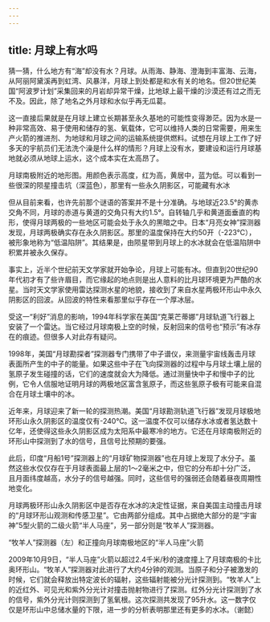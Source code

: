 ```yaml
---
---
---
```

title: 月球上有水吗
---




猜一猜，什么地方有“海”却没有水？月球。从雨海、静海、澄海到丰富海、云海，从阿丽阿黛溪再到虹湾、风暴洋，月球上到处都是和水有关的地名。但20世纪美国“阿波罗计划”采集回来的月岩却异常干燥，比地球上最干燥的沙漠还有过之而无不及。因此，除了地名之外月球和水似乎再无瓜葛。

这一直接后果就是在月球上建立长期甚至永久基地的可能性变得渺茫。因为水是一种非常高效、易于使用和储存的氢、氧载体，它可以维持人类的日常需要，用来生产火箭的推进剂、为地球和月球之间的运输系统提供燃料。试想在月球上工作了好多天的宇航员们无法洗个澡是什么样的情形？月球上没有水，要建设和运行月球基地就必须从地球上运水，这个成本实在太高昂了。

月球南极附近的地形图。用颜色表示高度，红为高，黄居中，蓝为低。可以看到一些很深的陨星撞击坑（深蓝色），那里有一些永久阴影区，可能藏有水冰



但从目前来看，也许先前那个谜语的答案并不是十分准确。与地球近23.5°的黄赤交角不同，月球的赤道与黄道的交角只有大约1.5°。自转轴几乎和黄道面垂直的构形，使得月球两极的一些地区可能会处于永久的黑暗之中。日本“月亮女神”探测器发现，月球两极确实存在永久阴影区。那里的温度保持在大约50开（-223℃），被形象地称为“低温陷阱”。其结果是，由陨星带到月球上的水冰就会在低温陷阱中积累并被永久保存。

事实上，近半个世纪前天文学家就开始争论，月球上可能有冰。但直到20世纪90年代初才有了些许眉目，而它缘起的地点则是出人意料的比月球环境更为严酷的水星。当时天文学家使用雷达探测水星的地貌，接收到了来自水星两极环形山中永久阴影区的回波。从回波的特性来看那里似乎存在一个厚冰层。

受这一“利好”消息的影响，1994年科学家在美国“克莱芒蒂娜”月球轨道飞行器上安装了一个雷达。当它经过月球南极上空的时候，反射回来的信号也“预示”有冰存在的痕迹。但很多人对此存有疑问。

1998年，美国“月球勘探者”探测器专门携带了中子谱仪，来测量宇宙线轰击月球表面所产生的中子的能量。如果这些中子在飞向探测器的过程中与月球土壤上层的氢原子发生碰撞的话，它们的速度就会大为降低。通过测量快中子和慢中子的比例，它令人信服地证明月球的两极地区富含氢原子，而这些氢原子极有可能来自混合在月球土壤中的冰。

近年来，月球迎来了新一轮的探测热潮。美国“月球勘测轨道飞行器”发现月球极地环形山永久阴影区的温度仅有-240℃。这一温度不仅可以储存水冰或者氢达数十亿年，还使得这些永久阴影区成为太阳系中最寒冷的地方。它还在月球南极附近的环形山中探测到了水的信号，且信号比预期的要强。

此后，印度“月船1号”探测器上的“月球矿物探测器”也在月球上发现了水分子。虽然这些水仅仅存在于月球表面最上层的1～2毫米之中，但它的分布却十分广泛，且月面纬度越高，水分子的信号越强。同时，这些信号的强弱还会随着昼夜周期性地变化。

月球两极环形山永久阴影区中是否存在水冰的决定性证据，来自美国主动撞击月球的“月球环形山观测和传感卫星”。它由两部分组成。其中占据绝大部分的是“宇宙神”5型火箭的二级火箭“半人马座”，另一部分则是“牧羊人”探测器。

“牧羊人”探测器（左）和正撞向月球南极地区的“半人马座”火箭



2009年10月9日，“半人马座”火箭以超过2.4千米/秒的速度撞上了月球南极的卡比奥环形山。“牧羊人”探测器对此进行了大约4分钟的观测。当原子和分子被激发的时候，它们就会释放出特定波长的辐射，这些辐射能被分光计探测到。“牧羊人”上的近红外、可见光和紫外分光计对撞击抛射物进行了探测。红外分光计探测到了水的信号，紫外分光计则探测到了氢氧根。这次探测共发现了95升水。这一数字仅仅是环形山中总储水量的下限，进一步的分析表明那里还有更多的水冰。（谢懿）